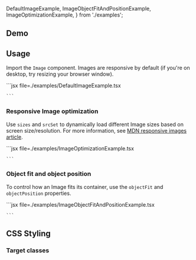 
  DefaultImageExample,
  ImageObjectFitAndPositionExample,
  ImageOptimizationExample,
} from './examples';

## Demo

<ImageDemo />

## Usage

Import the `Image` component. Images are responsive by default (if you're on desktop, try resizing your browser window).

<Example>
  <DefaultImageExample />
  <ExampleCode>
    ```jsx file=./examples/DefaultImageExample.tsx

    ```

  </ExampleCode>
</Example>

### Responsive Image optimization

Use `sizes` and `srcSet` to dynamically load different Image sizes based on screen size/resolution. For more information, see [MDN responsive images article](https://developer.mozilla.org/en-US/docs/Learn/HTML/Multimedia_and_embedding/Responsive_images).

<Example>
  <ImageOptimizationExample />
  <ExampleCode>
    ```jsx file=./examples/ImageOptimizationExample.tsx

    ```

  </ExampleCode>
</Example>

### Object fit and object position

To control how an Image fits its container, use the `objectFit` and `objectPosition` properties.

<Example>
  <ImageObjectFitAndPositionExample />
  <ExampleCode>
    ```jsx file=./examples/ImageObjectFitAndPositionExample.tsx

    ```

  </ExampleCode>
</Example>

## CSS Styling

### Target classes

<ComponentClassTable componentName="Image" />
